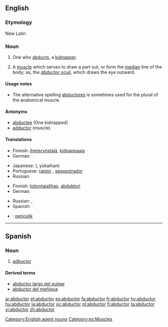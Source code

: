 ==English==

===Etymology===
New Latin

===Noun===
{{en-noun}}

# One who [[abduct|abducts]], a [[kidnapper]].
# {{anatomy}} A [[muscle]] which serves to draw a part out, or form the [[median]] line of the body; as, the ''[[abductor oculi]]'', which draws the eye outward.

====Usage notes====
* The alternative spelling [[abductores]] is sometimes used for the plural of the anatomical muscle.

====Antonyms====
* [[abductee]] (One kidnapped)
* [[adductor]] (muscle)

====Translations====
{{trans-top|kidnapper}}
* Finnish: [[ihmisryöstäjä]], [[kidnappaaja]]
* German: {{t-|de|Entführer|m}}
{{trans-mid}}
* Japanese: {{Jpan|[[誘拐犯]]}} ({{Jpan|[[ゆうかいはん]]}}, yūkaihan)
* Portuguese: [[raptor]] {{m}}, [[sequestrador]] {{m}}
* Russian: {{t|ru|похититель|m|sc=Cyrl|tr=poxitít'el'}}
{{trans-bottom}}

{{trans-top|muscle}}
* Finnish: [[loitontajalihas]], [[abduktori]]
* German: {{t+|de|Abduktor|m}}
{{trans-mid}}
* Russian: {{t|ru|абдуктор|m|sc=Cyrl|tr=abdúktor}}, {{t|ru|отводящая мышца|f|sc=Cyrl|tr=otvod'áš'aja mýšca}}
* Spanish: {{t|es|abductor|m}}
{{trans-bottom}}

{{checktrans-top}}
* {{ttbc|Malay}}: [[penculik]]
{{trans-bottom}}

[[Category:English agent nouns]]

----

==Spanish==

===Noun===
{{es-noun-m|pl=abductores}}

# {{anatomy|lang=es}} [[#English|adbuctor]]

====Derived terms====
* [[abductor largo del pulgar]]
* [[abductor del meñique]]

[[Category:es:Muscles]]

[[ar:abductor]]
[[et:abductor]]
[[es:abductor]]
[[fa:abductor]]
[[fr:abductor]]
[[hy:abductor]]
[[hu:abductor]]
[[ja:abductor]]
[[oc:abductor]]
[[pl:abductor]]
[[fi:abductor]]
[[ta:abductor]]
[[vi:abductor]]
[[zh:abductor]]